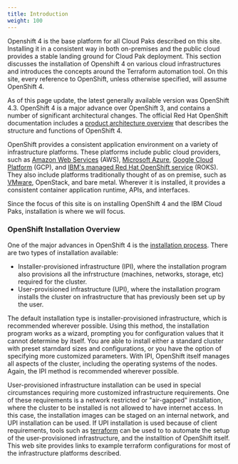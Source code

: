 ```yaml
---
title: Introduction
weight: 100
---
```


Openshift 4 is the base platform for all Cloud Paks described on this site. 
Installing it in a consistent 
way in both on-premises and the public cloud provides a stable landing ground 
for Cloud Pak deployment.  This section discusses the  installation of Openshift 4
on various cloud infrastructures and introduces the concepts around the 
Terraform automation tool. On this site, every reference to OpenShift, unless
otherwise specified, will assume OpenShift 4.

As of this page update, the latest generally available version was OpenShift 4.3.
OpenShift 4 is a major advance over OpenShift 3, and contains a number of 
significant architectural changes. The official Red Hat OpenShift documentation
includes a 
[product architecture overview](https://docs.openshift.com/container-platform/4.3/architecture/architecture.html)
that describes the structure and functions of OpenShift 4. 

OpenShift provides a consistent application environment on a variety of 
infrastructure platforms. These platforms include public cloud providers, such
as [Amazon Web Services](../openshift4_aws/) (AWS), 
[Microsoft Azure](../openshift4_azure/), 
[Google Cloud Platform](../openshift4_gcp/) (GCP), and
[IBM's managed Red Hat OpenShift service](../roks/) (ROKS).
They also include platforms traditionally thought of as on premise, such as 
[VMware](../openshift4_vmware/), OpenStack, and bare metal. Wherever it is 
installed, it provides a 
consistent container application runtime, APIs, and interfaces.

Since the focus of this site is on installing OpenShift 4 and the IBM Cloud Paks,
installation is where we will focus.

### **OpenShift Installation Overview**

One of the major advances in OpenShift 4 is the 
[installation process](https://docs.openshift.com/container-platform/4.3/architecture/architecture-installation.html). 
There are 
two types of installation available:
- Installer-provisioned infrastructure (IPI), where the installation program also 
provisions all the infrstructure (machines, networks, storage, etc) required 
for the cluster.
- User-provisioned infrastructure (UPI), where the installation program installs
the cluster on infrastructure that has previously been set up by the user.

The default installation type is installer-provisioned infrastructure, which is 
recommended wherever possible. Using this method, the installation program works
as a wizard, prompting you for configuration values that it cannot determine
by itself. You are able to install either a standard cluster with preset starndard
sizes and configurations, or you have the option of specifying more customized
parameters. With IPI, OpenShift itself manages all aspects of the cluster, 
including the operating systems of the nodes. Again, the IPI method is recommended
wherever possible.

User-provisioned infrastructure installation can be used in special circumstances
requiring more customized infrastructure requirements. One of these requirements
is a network restricted or "air-gapped" installation, where the cluster to be 
installed is not allowed to have internet access. In this case, the installation
images can be staged on an internal network, and UPI installation can be used. 
If UPI installation is used because of client requirements, tools 
such as [terraform](../terraform/) can be used to to automate the setup of the
user-provisioned infrastructure, and the installtion of OpenShift itself. This
web site provides links to example terraform configurations for most of the 
infrastructure platforms described.